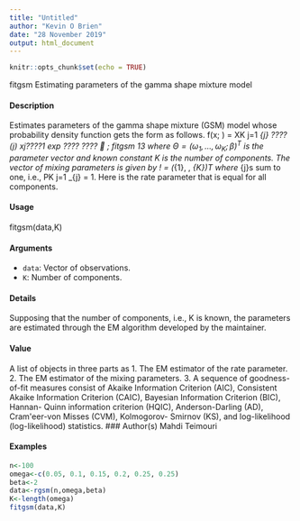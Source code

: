 ---
title: "Untitled"
author: "Kevin O Brien"
date: "28 November 2019"
output: html_document
---

```{r setup, include=FALSE}
knitr::opts_chunk$set(echo = TRUE)
```

fitgsm Estimating parameters of the gamma shape mixture model

#### Description

Estimates parameters of the gamma shape mixture (GSM) model whose probability density function
gets the form as follows.
f(x; \Theta ) =
XK
j=1
\omega_{j}
\betaj
????(j)
xj????1 exp
????
????\betax

;
fitgsm 13
where $\Theta  = (\omega_{1}, \ldots, \omega_{K}; \beta)^T$ is the parameter vector and known constant K is the number of
components. The vector of mixing parameters is given by ! = (\omega_{1}, \ldots, \omega_{K})T where \omega_{j}s sum to
one, i.e.,
PK
j=1 \omega_{j} = 1. Here \beta is the rate parameter that is equal for all components.

#### Usage

fitgsm(data,K)

#### Arguments

* ``data``:   Vector of observations.
* `` K``:    Number of components.

#### Details

Supposing that the number of components, i.e., K is known, the parameters are estimated through
the EM algorithm developed by the maintainer.

#### Value

A list of objects in three parts as
1. The EM estimator of the rate parameter.
2. The EM estimator of the mixing parameters.
3. A sequence of goodness-of-fit measures consist of Akaike Information Criterion (AIC), Consistent
Akaike Information Criterion (CAIC), Bayesian Information Criterion (BIC), Hannan-
Quinn information criterion (HQIC), Anderson-Darling (AD), Cram\'eer-von Misses (CVM), Kolmogorov-
Smirnov (KS), and log-likelihood (log-likelihood) statistics.
### Author(s)
Mahdi Teimouri


#### Examples
```{r}

n<-100
omega<-c(0.05, 0.1, 0.15, 0.2, 0.25, 0.25)
beta<-2
data<-rgsm(n,omega,beta)
K<-length(omega)
fitgsm(data,K)
```

